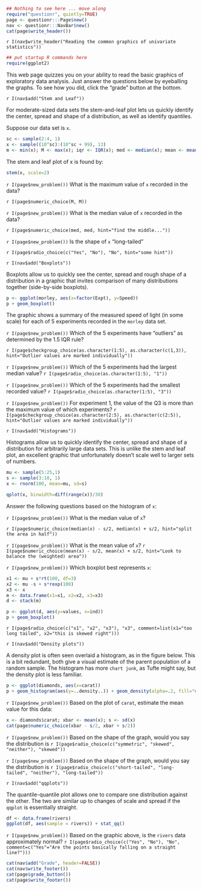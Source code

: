 ``` r
## Nothing to see here ... move along
require("questionr", quietly=TRUE)
page <- questionr:::Page$new()
nav <- questionr:::NavBar$new()
cat(page$write_header())
```

`r I(nav$write_header("Reading the common graphics of univariate statistics"))`

``` r
## put startup R commands here
require(ggplot2)
```


This web page quizzes you on your ability to read the basic graphics
of exploratory data analysis. Just answer the questions below by
eyeballing the graphs. To see how you did, click the "grade" button at
the bottom.

`r I(nav$add("Stem and Leaf"))`


For moderate-sized data sets the stem-and-leaf plot lets us quickly
identify the center, spread and shape of a distribution, as well as
identify quantiles.

Suppose our data set is `x`.

``` r
sc <- sample(2:4, 1)
x <- sample((10^sc):(10^sc + 99), 13)
m <- min(x); M <- max(x); iqr <- IQR(x); med <- median(x); mean <- mean(x)
```

The stem and leaf plot of x is found by:
``` r
stem(x, scale=2)
```

`r I(page$new_problem())` What is the maximum value of `x` recorded in the data?

`r I(page$numeric_choice(M, M))`


`r I(page$new_problem())` What is the median value of `x` recorded in the data?

`r I(page$numeric_choice(med, med, hint="find the middle..."))`

`r I(page$new_problem())` Is the shape of `x` "long-tailed"

`r I(page$radio_choice(c("Yes", "No"), "No", hint="some hint"))`



`r I(nav$add("Boxplots"))`

Boxplots allow us to quickly see the center, spread and rough shape of
a distribution in a graphic that invites comparison of many
distributions together (side-by-side boxplots).

``` r
p <- ggplot(morley, aes(x=factor(Expt), y=Speed))
p + geom_boxplot()
```

The graphic shows a summary of the measured speed of light (in some
scale) for each of 5 experiments recorded in the `morley` data set.

`r I(page$new_problem())` Which of the 5 experiments have "outliers" as determined by the 1.5 IQR rule?

`r I(page$checkgroup_choice(as.character(1:5), as.character(c(1,3)), hint="Outlier values are marked individually"))`

`r I(page$new_problem())` Which of the 5 experiments had the largest median value?
`r I(page$radio_choice(as.character(1:5), "1"))`

`r I(page$new_problem())` Which of the 5 experiments had the smallest recorded value?
`r I(page$radio_choice(as.character(1:5), "3"))`

`r I(page$new_problem())` For experiment 1, the value of the Q3 is more than the maximum value of which experiments?
`r I(page$checkgroup_choice(as.character(2:5), as.character(c(2:5)), hint="Outlier values are marked individually"))`



`r I(nav$add("Histograms"))`


Histograms allow us to quickly identify the center, spread and shape
of a distribution for arbitrarily large data sets. This is unlike the
stem and leaf plot, an excellent graphic that unfortunately doesn't
scale well to larger sets of numbers.

``` r
mu <- sample(5:25,1)
s <- sample(3:10, 1)
x <- rnorm(100, mean=mu, sd=s)
```

```r
qplot(x, binwidth=diff(range(x))/30)
```

Answer the following questions based on the histogram of `x`:

`r I(page$new_problem())` What is the median value of `x`?

`r I(page$numeric_choice(median(x) - s/2, median(x) + s/2, hint="split the area in half"))`


`r I(page$new_problem())` What is the mean value of `x`?
`r I(page$numeric_choice(mean(x) - s/2, mean(x) + s/2, hint="Look to balance the (weighted) area"))`

`r I(page$new_problem())` Which boxplot best represents `x`:

```r
x1 <- mu + s*rt(100, df=3)
x2 <- mu -s + s*rexp(100)
x3 <- x
m <- data.frame(x1=x1, x2=x2, x3=x3)
d <- stack(m)
```

```r
p <- ggplot(d, aes(y=values, x=ind))
p + geom_boxplot()
```

`r I(page$radio_choice(c("x1", "x2", "x3"), "x3", comment=list(x1="too long tailed", x2="this is skewed right")))`


`r I(nav$add("Density plots"))`

A density plot is often seen overlaid a histogram, as in the figure
below. This is a bit redundant, both give a visual estimate of the
parent population of a random sample. The histogram has more `chart
junk`, as Tufte might say, but the density plot is less familiar.

```r
p <- ggplot(diamonds, aes(x=carat))
p + geom_histogram(aes(y=..density..)) + geom_density(alpha=.2, fill="#FF6666") 
```

`r I(page$new_problem())` Based on the plot of `carat`, estimate the mean value for this data:

```r
x <- diamonds$carat; xbar <- mean(x); s <- sd(x)
cat(page$numeric_choice(xbar - s/2, xbar + s/2))
```

`r I(page$new_problem())` Based on the shape of the graph, would you say the distribution is
`r I(page$radio_choice(c("symmetric", "skewed", "neither"), "skewed"))`

`r I(page$new_problem())` Based on the shape of the graph, would you say the distribution is
`r I(page$radio_choice(c("short-tailed", "long-tailed", "neither"), "long-tailed"))`




`r I(nav$add("qqplots"))`

The quantile-quantile plot allows one to compare one distribution
against the other. The two are similar up to changes of scale and
spread if the `qqplot` is essentially straight.

```r
df <- data.frame(rivers) 
ggplot(df, aes(sample = rivers)) + stat_qq() 
```

`r I(page$new_problem())` Based on the graphic above, is the `rivers` data approximately normal?
`r I(page$radio_choice(c("Yes", "No"), "No", comment=c("Yes"="Are the points basically falling on a straight line?")))`

<!--- Finish this off -->
```r
cat(nav$add("Grade", header=FALSE))
cat(nav$write_footer())
cat(page$grade_button())
cat(page$write_footer())
```